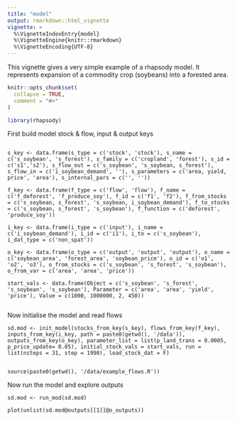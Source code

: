 ```yaml
---
title: "model"
output: rmarkdown::html_vignette
vignette: >
  %\VignetteIndexEntry{model}
  %\VignetteEngine{knitr::rmarkdown}
  %\VignetteEncoding{UTF-8}
---
```


This vignette gives a very simple example of a rhapsody model. It represents expansion of a commodity crop (soybeans) into a forested area. 

```r
knitr::opts_chunk$set(
  collapse = TRUE,
  comment = "#>"
)
```

```r
library(rhapsody)
```

First build model stock & flow, input & output keys

```

s_key <- data.frame(s_type = c('stock', 'stock'), s_name = c('s_soybean', 's_forest'), s_family = c('cropland', 'forest'), s_id = c('s1','s2'), s_flow_out = c('s_soybean', 's_soybean, s_forest'), s_flow_in = c('i_soybean_demand', ''), s_parameters = c('area, yield, price', 'area'), s_internal_pars = c('', ''))

f_key <- data.frame(f_type = c('flow', 'flow'), f_name = c('f_deforest', 'f_produce_soy'), f_id = c('f1', 'f2'), f_from_stocks = c('s_soybean, s_forest', 's_soybean, i_soybean_demand'), f_to_stocks = c('s_soybean, s_forest', 's_soybean'), f_function = c('deforest', 'produce_soy'))

i_key <- data.frame(i_type = c('input'), i_name = c('i_soybean_demand'), i_id = c('i1'), i_to = c('s_soybean'), i_dat_type = c('non_spat'))

o_key <- data.frame(o_type = c('output', 'output', 'output'), o_name = c('soybean_area', 'forest_area', 'soybean_price'), o_id = c('o1', 'o2', 'o3'), o_from_stocks = c('s_soybean', 's_forest', 's_soybean'), o_from_var = c('area', 'area', 'price'))

start_vals <- data.frame(Object = c('s_soybean', 's_forest', 's_soybean', 's_soybean'), Parameter = c('area', 'area', 'yield', 'price'), Value = c(1000, 1000000, 2, 450))


```

Now initialise the model and read flows

```
sd.mod <- init_model(stocks_from_key(s_key), flows_from_key(f_key), inputs_from_key(i_key, path = paste0(getwd(), '/data')), outputs_from_key(o_key), parameter_list = list(p_land_trans = 0.0005, p_price_update= 0.05), initial_stock_vals = start_vals, run = list(nsteps = 31, step = 1990), load_stock_dat = F)


source(paste0(getwd(), '/data/example_flows.R'))

```

Now run the model and explore outputs

```
sd.mod <- run_mod(sd.mod)

plot(unlist(sd.mod@outputs[[1]]@o_outputs))

```
